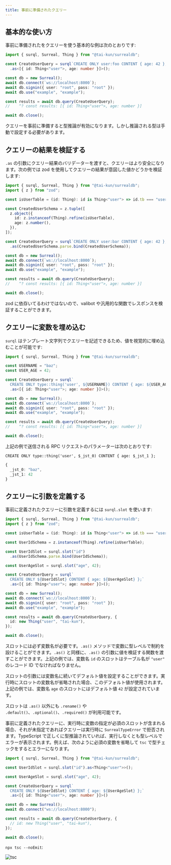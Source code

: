 ```yaml
---
title: 事前に準備されたクエリー
---
```


## 基本的な使い方

事前に準備されたをクエリーを使う基本的な例は次のとおりです:

```ts
import { surql, Surreal, Thing } from "@tai-kun/surrealdb";

const CreateUserQuery = surql`CREATE ONLY user:foo CONTENT { age: 42 };`
  .as<[{ id: Thing<"user">, age: number }]>();

const db = new Surreal();
await db.connect(`ws://localhost:8000`);
await db.signin({ user: "root", pass: "root" });
await db.use("example", "example");

const results = await db.query(CreateUserQuery);
//    ^? const results: [{ id: Thing<"user">, age: number }]

await db.close();
```

クエリーを事前に準備すると型推論が有効になります。しかし推論される型は手動で設定する必要があります。

## クエリーの結果を検証する

`.as` の引数にクエリー結果のバリデーターを渡すと、クエリーはより安全になります。次の例では zod を使用してクエリーの結果が意図した値かどうかを検証します:

```ts
import { surql, Surreal, Thing } from "@tai-kun/surrealdb";
import { z } from "zod";

const isUserTable = (id: Thing): id is Thing<"user"> => id.tb === "user";

const CreatedUserSchema = z.tuple([
  z.object({
    id: z.instanceof(Thing).refine(isUserTable),
    age: z.number(),
  }),
]);

const CreateUserQuery = surql`CREATE ONLY user:bar CONTENT { age: 42 };`
  .as(CreatedUserSchema.parse.bind(CreatedUserSchema));

const db = new Surreal();
await db.connect(`ws://localhost:8000`);
await db.signin({ user: "root", pass: "root" });
await db.use("example", "example");

const results = await db.query(CreateUserQuery);
//    ^? const results: [{ id: Thing<"user">, age: number }]

await db.close();
```

zod に依存いてるわけではないので、valibot や汎用的な関数でレスポンスを検証することができます。

## クエリーに変数を埋め込む

`surql` はテンプレート文字列でクエリーを記述できるため、値を視覚的に埋め込むことが可能です:

```ts
import { surql, Surreal, Thing } from "@tai-kun/surrealdb";

const USERNAME = "baz";
const USER_AGE = 42;

const CreateUserQuery = surql`
  CREATE ONLY type::thing('user', ${USERNAME}) CONTENT { age: ${USER_AGE} };`
  .as<[{ id: Thing<"user">; age: number }]>();

const db = new Surreal();
await db.connect(`ws://localhost:8000`);
await db.signin({ user: "root", pass: "root" });
await db.use("example", "example");

const results = await db.query(CreateUserQuery);
//    ^? const results: [{ id: Thing<"user">, age: number }]

await db.close();
```

上記の例で送信される RPC リクエストのパラメーターは次のとおりです:

```text
CREATE ONLY type::thing('user', $_jst_0) CONTENT { age: $_jst_1 };
```

```ts
{
  _jst_0: "baz",
  _jst_1: 42
}
```

## クエリーに引数を定義する

事前に定義されたクエリーに引数を定義するには `surql.slot` を使います:

```ts
import { surql, Surreal, Thing } from "@tai-kun/surrealdb";
import { z } from "zod";

const isUserTable = (id: Thing): id is Thing<"user"> => id.tb === "user";

const UserIdSchema = z.instanceof(Thing).refine(isUserTable);

const UserIdSlot = surql.slot("id")
  .as(UserIdSchema.parse.bind(UserIdSchema));

const UserAgeSlot = surql.slot("age", 42);

const CreateUserQuery = surql`
  CREATE ONLY ${UserIdSlot} CONTENT { age: ${UserAgeSlot} };`
  .as<[{ id: Thing<"user">; age: number }]>();

const db = new Surreal();
await db.connect(`ws://localhost:8000`);
await db.signin({ user: "root", pass: "root" });
await db.use("example", "example");

const results = await db.query(CreateUserQuery, {
  id: new Thing("user", "tai-kun"),
});

await db.close();
```

スロットには必ず変数名が必要です。`.as()` メソッドで変数に型レベルで制約を設けることができます。`.as()` と同様に、`.as()` の引数に値を検証する関数を渡すことができます。上記の例では、変数名 `id` のスロットはテーブル名が `"user"` のレコード ID でなければなりません。

スロットの引数には変数名に続いてデフォルト値を設定することができます。実行時にスロットの変数名が省略された場合、このデフォルト値が使用されます。上記の例では、変数名 `age` のスロットにはデフォルト値 `42` が設定されています。

スロットは `.as()` 以外にも `.rename()` や `.default()`、`.optional()`、`.required()` が利用可能です。

事前に定義されたクエリーに、実行時に変数の指定が必須のスロットが含まれる場合、それが未指定であればクエリーは実行時に `SurrealTypeError` で拒否されます。TypeScript で正しくに型推論されていれば、実行しなくとも型レベルでエラーが表示されます。例えば、次のように必須の変数を省略して `tsc` で型チェックをするとエラーになります。

```ts
import { surql, Surreal, Thing } from "@tai-kun/surrealdb";

const UserIdSlot = surql.slot("id").as<Thing<"user">>();

const UserAgeSlot = surql.slot("age", 42);

const CreateUserQuery = surql`
  CREATE ONLY ${UserIdSlot} CONTENT { age: ${UserAgeSlot} };`
  .as<[{ id: Thing<"user">, age: number }]>()

const db = new Surreal();
await db.connect("ws://localhost:8000");

const results = await db.query(CreateUserQuery, {
  // id: new Thing("user", "tai-kun"),
});

await db.close();
```

`npx tsc --noEmit`:

![tsc](./tsc.png)
